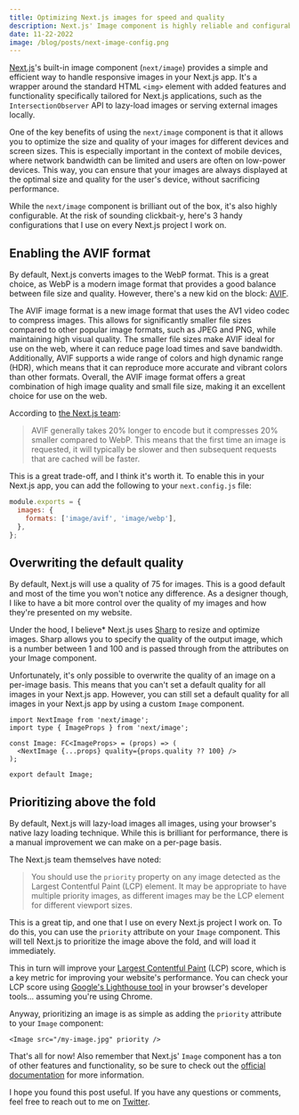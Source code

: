 ```yaml
---
title: Optimizing Next.js images for speed and quality
description: Next.js' Image component is highly reliable and configurable. Here's how to get the most out of it.
date: 11-22-2022
image: /blog/posts/next-image-config.png
---
```


[Next.js](https://nextjs.org/)'s built-in image component (`next/image`) provides a simple and efficient way to handle responsive images in your Next.js app. It's a wrapper around the standard HTML `<img>` element with added features and functionality specifically tailored for Next.js applications, such as the `IntersectionObserver` API to lazy-load images or serving external images locally.

One of the key benefits of using the `next/image` component is that it allows you to optimize the size and quality of your images for different devices and screen sizes. This is especially important in the context of mobile devices, where network bandwidth can be limited and users are often on low-power devices. This way, you can ensure that your images are always displayed at the optimal size and quality for the user's device, without sacrificing performance.

While the `next/image` component is brilliant out of the box, it's also highly configurable. At the risk of sounding clickbait-y, here's 3 handy configurations that I use on every Next.js project I work on.

## Enabling the AVIF format

By default, Next.js converts images to the WebP format. This is a great choice, as WebP is a modern image format that provides a good balance between file size and quality. However, there's a new kid on the block: [AVIF](https://jakearchibald.com/2020/avif-has-landed/).

The AVIF image format is a new image format that uses the AV1 video codec to compress images. This allows for significantly smaller file sizes compared to other popular image formats, such as JPEG and PNG, while maintaining high visual quality. The smaller file sizes make AVIF ideal for use on the web, where it can reduce page load times and save bandwidth. Additionally, AVIF supports a wide range of colors and high dynamic range (HDR), which means that it can reproduce more accurate and vibrant colors than other formats. Overall, the AVIF image format offers a great combination of high image quality and small file size, making it an excellent choice for use on the web.

According to [the Next.js team](https://nextjs.org/docs/api-reference/next/image):

> AVIF generally takes 20% longer to encode but it compresses 20% smaller compared to WebP. This means that the first time an image is requested, it will typically be slower and then subsequent requests that are cached will be faster.

This is a great trade-off, and I think it's worth it. To enable this in your Next.js app, you can add the following to your `next.config.js` file:

```js
module.exports = {
  images: {
    formats: ['image/avif', 'image/webp'],
  },
};
```

## Overwriting the default quality

By default, Next.js will use a quality of 75 for images. This is a good default and most of the time you won't notice any difference. As a designer though, I like to have a bit more control over the quality of my images and how they're presented on my website.

Under the hood, I believe\* Next.js uses [Sharp](https://sharp.pixelplumbing.com/) to resize and optimize images. Sharp allows you to specify the quality of the output image, which is a number between 1 and 100 and is passed through from the attributes on your Image component.

Unfortunately, it's only possible to overwrite the quality of an image on a per-image basis. This means that you can't set a default quality for all images in your Next.js app. However, you can still set a default quality for all images in your Next.js app by using a custom `Image` component.

```tsx
import NextImage from 'next/image';
import type { ImageProps } from 'next/image';

const Image: FC<ImageProps> = (props) => (
  <NextImage {...props} quality={props.quality ?? 100} />
);

export default Image;
```

## Prioritizing above the fold

By default, Next.js will lazy-load images all images, using your browser's native lazy loading technique. While this is brilliant for performance, there is a manual improvement we can make on a per-page basis.

The Next.js team themselves have noted:

> You should use the `priority` property on any image detected as the Largest Contentful Paint (LCP) element. It may be appropriate to have multiple priority images, as different images may be the LCP element for different viewport sizes.

This is a great tip, and one that I use on every Next.js project I work on. To do this, you can use the `priority` attribute on your `Image` component. This will tell Next.js to prioritize the image above the fold, and will load it immediately.

This in turn will improve your [Largest Contentful Paint](https://web.dev/lcp/) (LCP) score, which is a key metric for improving your website's performance. You can check your LCP score using [Google's Lighthouse tool](https://developers.google.com/web/tools/lighthouse) in your browser's developer tools... assuming you're using Chrome.

Anyway, prioritizing an image is as simple as adding the `priority` attribute to your `Image` component:

```tsx
<Image src="/my-image.jpg" priority />
```

That's all for now! Also remember that Next.js' `Image` component has a ton of other features and functionality, so be sure to check out the [official documentation](https://nextjs.org/docs/api-reference/next/image) for more information.

I hope you found this post useful. If you have any questions or comments, feel free to reach out to me on [Twitter](https://twitter.com/haydenbleasel).
